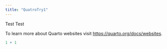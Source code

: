 ```yaml
---
title: "QuatroTry1"
---
```


Test Test

To learn more about Quarto websites visit <https://quarto.org/docs/websites>.

```r
1 + 1
```
